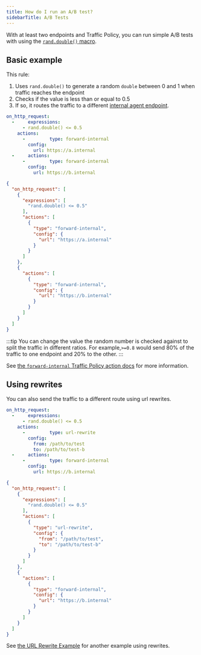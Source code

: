 ```yaml
---
title: How do I run an A/B test?
sidebarTitle: A/B Tests
---
```




With at least two endpoints and Traffic Policy, you can run simple A/B tests with using the [`rand.double()` macro](/traffic-policy/macros/#randdouble---double).

## Basic example

This rule:

1. Uses `rand.double()` to generate a random `double` between 0 and 1 when traffic reaches the endpoint
1. Checks if the value is less than or equal to 0.5
1. If so, it routes the traffic to a different [internal agent endpoint](/universal-gateway/internal-endpoints/).

<CodeGroup>

```yaml policy.yml
on_http_request:
  -     expressions:
      - rand.double() <= 0.5
    actions:
      -         type: forward-internal
        config:
          url: https://a.internal
  -     actions:
      -         type: forward-internal
        config:
          url: https://b.internal
```

```json policy.json
{
  "on_http_request": [
    {
      "expressions": [
        "rand.double() <= 0.5"
      ],
      "actions": [
        {
          "type": "forward-internal",
          "config": {
            "url": "https://a.internal"
          }
        }
      ]
    },
    {
      "actions": [
        {
          "type": "forward-internal",
          "config": {
            "url": "https://b.internal"
          }
        }
      ]
    }
  ]
}
```

</CodeGroup>

:::tip
You can change the value the random number is checked against to split the traffic in different ratios. For example,`>=0.8` would send 80% of the traffic to one endpoint and 20% to the other.
:::

See [the `forward-internal` Traffic Policy action docs](/traffic-policy/actions/forward-internal/) for more information.

## Using rewrites

You can also send the traffic to a different route using url rewrites.

<CodeGroup>

```yaml policy.yml
on_http_request:
  -     expressions:
      - rand.double() <= 0.5
    actions:
      -         type: url-rewrite
        config:
          from: /path/to/test
          to: /path/to/test-b
  -     actions:
      -         type: forward-internal
        config:
          url: https://b.internal
```

```json policy.json
{
  "on_http_request": [
    {
      "expressions": [
        "rand.double() <= 0.5"
      ],
      "actions": [
        {
          "type": "url-rewrite",
          "config": {
            "from": "/path/to/test",
            "to": "/path/to/test-b"
          }
        }
      ]
    },
    {
      "actions": [
        {
          "type": "forward-internal",
          "config": {
            "url": "https://b.internal"
          }
        }
      ]
    }
  ]
}
```

</CodeGroup>

See [the URL Rewrite Example](/traffic-policy/examples/url-rewrites) for another example using rewrites.
